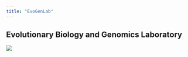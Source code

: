 ```yaml
---
title: "EvoGenLab"
---
```


## Evolutionary Biology and Genomics Laboratory 

![](images/genomics_copy.jpg)

